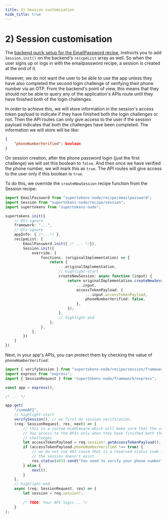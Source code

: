 ```yaml
---
title: 2) Session customisation
hide_title: true
---
```


# 2) Session customisation

The [backend quick setup for the EmailPassword recipe](/docs/emailpassword/quick-setup/backend), instructs you to add `Session.init()` on the backend's `reicpeList` array as well. So when the user signs up or logs in with the emailpassword recipe, a session is created at the end of it.

However, we do not want the user to be able to use the app unless they have also completed the second login challenge of verifying their phone number via an OTP. From the backend's point of view, this means that they should not be able to query any of the application's APIs route until they have finished both of the login challenges.

In order to achieve this, we will store information in the session's access token payload to indicate if they have finished both the login challenges or not. Then the API routes can only give access to the user if the session payload indicates that both the challenges have been completed. The information we will store will be like:
```json
{
    "phoneNumberVerified": boolean
}
```

On session creation, after the phone password login (just the first challenge) we will set this boolean to `false`. And then once we have verified the phone number, we will mark this as `true`. The API routes will give access to the user only if this boolean is `true`.

To do this, we override the `createNewSession` recipe function from the Session recipe:
```ts
import EmailPassword from "supertokens-node/recipe/emailpassword";
import Session from "supertokens-node/recipe/session";
import supertokens from "supertokens-node";

supertokens.init({
    // @ts-ignore
    framework: "...",
    // @ts-ignore
    appInfo: { /*...*/ },
    recipeList: [
        EmailPassword.init({ /* ... */}),
        Session.init({
            override: {
                functions: (originalImplementation) => {
                    return {
                        ...originalImplementation,
                        // highlight-start
                        createNewSession: async function (input) {
                            return originalImplementation.createNewSession({
                                ...input,
                                accessTokenPayload: {
                                    ...input.accessTokenPayload,
                                    phoneNumberVerified: false,
                                },
                            });
                        },
                        // highlight-end
                    };
                },
            },
        })
    ]
})
```

Next, in your app's APIs, you can protect them by checking the value of `phoneNumberVerified`:
```ts
import { verifySession } from "supertokens-node/recipe/session/framework/express";
import express from "express";
import { SessionRequest } from "supertokens-node/framework/express";

const app = express();

/* ... */

app.get(
    "/someAPI",
    // highlight-start
    verifySession(), // we first do session verification.
    (req: SessionRequest, res, next) => {
        // this is a custom middleware which will make sure that the user
        // has access to the APIs only when they have finished both the login
        // challenges
        let accessTokenPayload = req.session!.getAccessTokenPayload();
        if (accessTokenPayload.phoneNumberVerified !== true) {
            // we do not use 401 cause that is a reserved status code for supertokens in case
            // the session doesn't exist
            res.status(403).send("You need to verify your phone number via an OTP");
        } else {
            next();
        }
    },
    // highlight-end
    async (req: SessionRequest, res) => {
        let session = req.session!;
        
        /* TODO: Your API logic... */
    }
);
```